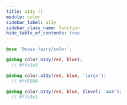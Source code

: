 ```yaml
---
title: a11y ()
module: color
sidebar_label: a11y
sidebar_class_name: function
hide_table_of_contents: true
---
```


<DocPage fieldName="a11y" fieldType="function" spec={Spec} />

```scss
@use '@sass-fairy/color';

@debug color.a11y(red, blue);
  // #ffa3a3

@debug color.a11y(red, blue, 'large');
  // #ff6666

@debug color.a11y(red, blue, $level: 'AAA');
  // #ffe1e1
```
